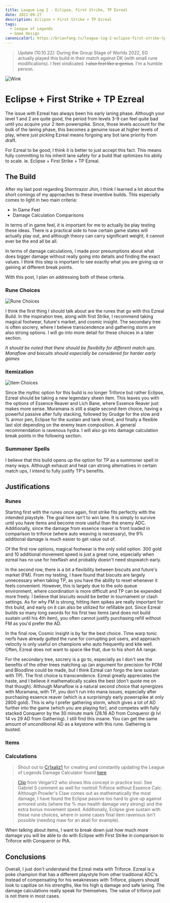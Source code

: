 ```yaml
---
title: League Log 2 - Eclipse, First Strike, TP Ezreal
date: 2022-09-27
description: Eclipse + First Strike + TP Ezreal
tags:
  - League of Legends
  - Game Design
canonicalUrl: https://brianfang.tv/league-log-2-eclipse-first-strike-tp-ezreal
---
```


> Update (10.10.22): During the Group Stage of Worlds 2022, EG actually played this build in their match against DK (with small rune modifications). I feel vindicated. ~~I also feel like a genius~~.
I'm a humble person.

![Wink](https://raw.githubusercontent.com/b-fang/website/master/content/posts/League%20Log%202%20-%20Eclipse%20Ezreal/EzrealWink.gif)

# Eclipse + First Strike + TP Ezreal

The issue with Ezreal has always been his early laning phase. Although your level 1 and 2 are quite good, the period from 
levels 3-9 can feel quite bad until you acquire your 2 item powerspike. Since, those levels account for the bulk of the 
laning phase, this becomes a genuine issue at higher levels of play, where just picking Ezreal means forgoing any bot lane 
priority from draft. 

For Ezreal to be good, I think it is better to just accept this fact. This means fully committing to his inherit lane safety 
for a build that optimizes his abiliy to scale. ie. Eclipse + First Strike + TP Ezreal.

## The Build

After my last post regarding Stormrazor Jhin, I think I learned a lot about the short comings of my approaches to these 
inventive builds. This especially comes to light in two main criteria:
 - In Game Feel
 - Damage Calculation Comparisons

In terms of in game feel, it is important for me to actually be play testing these ideas. There is a practical side to 
how certain game states will actually play out, and although theory can carry significant weight, it cannot ever be the 
end all be all. 

In terms of damage calculations, I made poor presumptions about what does bigger damage without really going into details 
and finding the exact values. I think this step is important to see exactly what you are giving up or gaining at 
different break points. 

With this post, I plan on addressing both of these criteria. 

### Rune Choices

![Rune Choices](./EzrealRunes.png)

I think the first thing I should talk about are the runes that go with this Ezreal Build. In the inspiration tree, along 
with first Strike, I recommend taking magical footwear, future's market, and cosmic insight. The secondary tree is often 
socrery, where I believe transcendence and gathering storm are also strong options. I will go into more detail for these 
choices in a later section.

_It should be noted that there should be flexibilty for different match ups. Manaflow and biscuits should especially 
be considered for harder early games_

### Itemization

![Item Choices](./EzrealBuild.png)

Since the mythic option for this build is no longer Triforce but rather Eclipse, Ezreal should be taking a new legendary 
sheen item. This leaves you with the options of Essence Reaver and Lich Bane, where Essence Reaver just makes more sense. 
Muramana is still a staple second item choice, having a powerful passive after fully stacking, followed by Grudge for the 
slow and % armor pen, Eclipse for the sustain and tank shred, and finally a flexible last slot depending on the enemy team 
composition. A general recommendation is ravenous hydra. I will also go into damage calculation break points in the following section.

### Summoner Spells

I believe that this build opens up the option for TP as a summoner spell in many ways. Although exhaust and heal can 
strong alternatives in certain match ups, I intend to fully justify TP's benefits.

## Justifications

### Runes

Starting first with the runes once again, first strike fits perfectly with the intended playstyle. The goal here isn't to 
win lane. It is simply to survive until you have items and become more useful than the enemy ADC. Additionally, since the 
damage from essence reaver is front loaded in comparison to triforce (where auto weaving is necessary), the 9% additional 
damage is much easier to get value out of.

Of the first row options, magical footwear is the only solid option. 300 gold and 10 additional movement speed is just a 
great rune, especially when ezreal has no use for hexflash and probably doesn't need stopwatch early.

In the second row, there is a bit a flexibility between biscuits and future's market (FM). From my testing, I have found that 
biscuits are largely unnecessary when taking TP, as you have the ability to reset whenever it feels convenient. However, 
this is largely due to the solo queue environment, where coordination is more difficult and TP can be expended more freely. 
I believe that biscuits would be better in tournament or clash settings. As for why FM is strong, hitting item 
spikes are really important for this build, and early on it can also be utilized for refillable pot. Since Ezreal builds so 
many long swords for his first two items (and does not build sustain until his 4th item), you often cannot justify purchasing refill 
without FM as you'd prefer the AD. 

In the final row, Cosmic Insight is by far the best choice. Time warp tonic nerfs have already gutted the rune for 
corrupting pot users, and approach velocity is only useful on champions who auto frequently and kite well. Often, Ezreal 
does not want to space like that, due to his short AA range.

For the secondary tree, socrery is a go to, especially as I don't see the benefits of the other trees matching up 
(an argument for precision for POM and Bloodline could be made, but I think Ezreal can forgo the lane sustain with TP). 
The first choice is transcendence. Ezreal greatly appreciates the haste, and I believe it mathematically scales the best 
(don't quote me on that though). Although Manaflow is a natural second choice that synergizes with Muramana, with TP, you 
don't run into mana issues, especially after purchasing essence reaver (which is a surprisingly early powerspike at only 
2800 gold). This is why I prefer gathering storm, which gives a lot of AD further into the game (which you are playing for), 
and competes with fully stacked Conqueror by the 30 minute mark (28.16 AD from Conqueror @ lvl 14 vs 29 AD from Gathering). 
I still find this insane. You can get the same amount of unconditional AD as a keystone with this rune. Gathering is busted. 

### Items

### Calculations 

> Shout out to [Cr1xaliz1](https://twitter.com/cr1xaliz1) for creating and constantly updating the League of Legends Damage 
Calculator found [here](https://docs.google.com/spreadsheets/u/1/d/1NrhB6aNDLuAZv8BYQzAIPZYgXLlmXOHsoCqPxm0mfWw/edit#gid=1320445445)

> [Clip](https://www.youtube.com/watch?v=C2ONwevBEYo) from VeigarV2 who shows this concept in practice tool. See 
Gabriel S comment as well for nontroll Triforce without Essence Calc. Although Prowler's Claw comes out as mathematically 
the most damage, I have found the Eclipse passive too hard to give up against armored units (where the % max health damage 
very strong) and the extra bonus movement speed. Additionally, Eclipse give sustain with these rune choices, where in some cases 
final item ravenous isn't possible (needing maw for an akali for example).

When talking about items, I want to break down just how much more damage you will be able to do with Eclipse with First Strike 
in comparison to Triforce with Conqueror or PtA.


## Conclusions

Overall, I just don't understand the Ezreal meta with Triforce. Ezreal is a poke champion that has a different playstyle from other 
traditional ADC's. Instead of compensating for his weaknesses with Triforce, players should look to capitize on his strengths, like his 
high q damage and safe laning. The damage calculations really speak for themselves. The value of triforce just is not there in 
most cases.